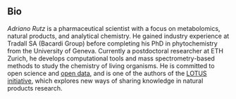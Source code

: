 ## Bio

*Adriano Rutz* is a pharmaceutical scientist with a focus on metabolomics, natural products, and analytical chemistry.
He gained industry experience at Tradall SA (Bacardi Group) before completing his PhD in phytochemistry from the University of Geneva.
Currently a postdoctoral researcher at ETH Zurich, he develops computational tools and mass spectrometry-based methods to study the chemistry of living organisms.
He is committed to open science and [open data](https://akademien-schweiz.ch/en/current/news/adriano-rutz-gewinnt-ersten-schweizer-ord-preis), and is one of the authors of the [LOTUS initiative](https://doi.org/10.7554/eLife.70780), which explores new ways of sharing knowledge in natural products research.
